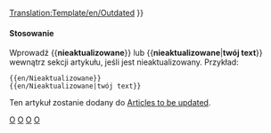 <noinclude>[[Translation:Template/en/Outdated]]</noinclude><noinclude></noinclude>{{en/Ambox| type  = content
| image = en/Outdated content.png | alt = Outdated content
| text  = <strong>Out of Date</strong><br />
Ten artykuł lub sekcja jest nieaktualizowany. Niektóre z jego treści mogą nie być już dokładne z powodu zmian w najnowszej wersji. Zaktualizuj ten artykuł. {{#IF: {{{1|}}} |<br>{{{1}}}|}}
}}<includeonly>{{{2|[[Category:en/Articles to be updated]]}}}</includeonly><noinclude>

====Stosowanie====
Wprowadź <nowiki>{{</nowiki>'''nieaktualizowane'''<nowiki>}}</nowiki> lub <nowiki>{{</nowiki>'''nieaktualizowane'''|'''twój text'''<nowiki>}}</nowiki> wewnątrz sekcji artykułu, jeśli jest nieaktualizowany. Przykład:
<pre>
{{en/Nieaktualizowane}} 
{{en/Nieaktualizowane|twój text}}
</pre>
Ten artykuł zostanie dodany do [[:Category:en/Articles to be updated|Articles to be updated]].

[[Category:en/Templates|O]][[Category:pl/Szablony|O]][[Category:en/Message boxes|O]][[Category:pl/Info box|O]]
</noinclude>